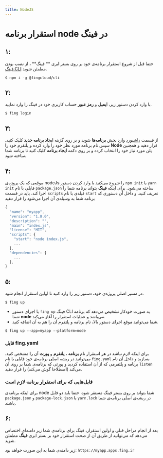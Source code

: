 ```yaml
---
title: NodeJS
---
```



<Platform>
  <PlatformHead platform="node" title="برنامه‌های ‌‌NodeJs" />
</Platform>

# استقرار برنامه node در فینگ

## ۱:

حتما قبل از شروع استقرار برنامه‌ی خود بر روی بستر ابری ** فینگ** ، از نصب بودن [فینگ CLI](/cli/installation) مطمئن شوید.

```
$ npm i -g @fingcloud/cli
```

## ۲:

با وارد کردن دستور زیر، **ایمیل** و **رمز عبور** حساب کاربری خود در فینگ را وارد نمایید.

```
$ fing login
```

## ۳:

از قسمت [داشبورد](https://dashboard.fing.ir) وارد بخش **برنامه‌ها** شوید و بر روی گزینه **ایجاد برنامه جدید** کلیک کنید. سپس نام برنامه مورد نظر خود را وارد کرده و پلتفرم خود را **Node** قرار دهید و همچنین پلن مورد نیاز خود را انتخاب کرده و بر روی دکمه **ایجاد برنامه** کلیک کنید تا برنامه شما ساخته شود.

## ۴:

موقعی که یک پروژه‌ی nodeJs را شروع می‌کنید با وارد کردن دستور `npm init` یا `yarn init` فایلی با نام `package.json` ساخته می‌شود. برای اینکه **فینگ** بتواند برنامه شما را اجرا کند، باید در قسمت `scripts` فیلدی با نام `start` تعریف کنید. و داخل آن دستوری که برنامه شما به وسیله‌ی آن اجرا می‌شود را قرار دهید

```javascript
{
  "name": "myapp",
  "version": "1.0.0",
  "description": "",
  "main": "index.js",
  "license": "MIT",
  "scripts": {
    "start": "node index.js",
    ...
  },
  "dependencies": {
    ...
  },
}
```

## ۵:

در مسیر اصلی پروژه‌ی خود، دستور زیر را وارد کنید تا اولین استقرار انجام شود.

```
$ fing up
```

- با اجرای دستور `fing up` فینگ ‌CLI به صورت خودکار تشخیص می‌دهد که برنامه شما **node** می‌باشد و عملیات استقرار را آغاز می‌کند.
- شما می‌توانید موقع اجرای دستور بالا، نام برنامه و پلتفرم آن را هم به آن اضافه کنید.

```
$ fing up --app=myapp --platform=node
```

### فایل fing.yaml

برای اینکه لازم نباشد در هر استقرار نام **برنامه** ، **پلتفرم** و **پورت** آن را مشخص کنید. می‌توانید در ریشه اصلی برنامه‌ی خود فایلی با نام `fing.yaml` بسازید و داخل آن نام برنامه و پلتفرمی که از آن استفاده کردید و پورتی که برنامه‌ی شما بر روی‌ آن `listen` می‌کند (اصطلاحا گوش می‌کند) را قرار دهید.

### فایل‌هایی که برای استقرار برنامه لازم است

برای اینکه برنامه‌ی node شما بتواند بر روی بستر فینگ مستقر شود، حتما باید دو فایل `package.json` و `package-lock.json` یا `yarn.lock` در ریشه‌ی اصلی برنامه‌ی شما باشند.

## ۶:

بعد از انجام مراحل قبلی و اولین استقرار، فینگ برای برنامه‌ی شما زیر دامنه‌ای اختصاص می‌دهد که می‌توانید از طریق آن از صحت استقرار خود بر بستر ابری **فینگ** مطمئن شوید.

زیر دامنه‌ی شما به این صورت خواهد بود: `https://myapp.apps.fing.ir`
